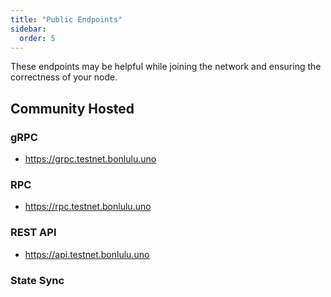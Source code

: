 ```yaml
---
title: "Public Endpoints"
sidebar:
  order: 5
---
```


These endpoints may be helpful while joining the network and ensuring the correctness of your node.

## Community Hosted

### gRPC

- https://grpc.testnet.bonlulu.uno

### RPC

- https://rpc.testnet.bonlulu.uno

### REST API

- https://api.testnet.bonlulu.uno

### State Sync
